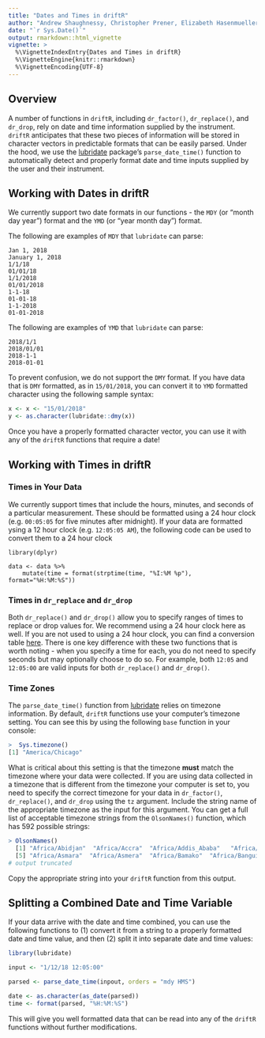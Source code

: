 ```yaml
---
title: "Dates and Times in driftR"
author: "Andrew Shaughnessy, Christopher Prener, Elizabeth Hasenmueller"
date: "`r Sys.Date()`"
output: rmarkdown::html_vignette
vignette: >
  %\VignetteIndexEntry{Dates and Times in driftR}
  %\VignetteEngine{knitr::rmarkdown}
  %\VignetteEncoding{UTF-8}
---
```


## Overview
A number of functions in `driftR`, including `dr_factor()`, `dr_replace()`, and `dr_drop`, rely on date and time information supplied by the instrument. `driftR` anticipates that these two pieces of information will be stored in character vectors in predictable formats that can be easily parsed. Under the hood, we use the [lubridate](https://lubridate.tidyverse.org) package's `parse_date_time()` function to automatically detect and properly format date and time inputs supplied by the user and their instrument.

## Working with Dates in driftR
We currently support two date formats in our functions - the `MDY` (or "month day year") format and the `YMD` (or "year month day") format. 

The following are examples of `MDY` that `lubridate` can parse:

```
Jan 1, 2018
January 1, 2018
1/1/18
01/01/18
1/1/2018
01/01/2018
1-1-18
01-01-18
1-1-2018
01-01-2018
```

The following are examples of `YMD` that `lubridate` can parse:

```
2018/1/1
2018/01/01
2018-1-1
2018-01-01
```

To prevent confusion, we do not support the `DMY` format. If you have data that is `DMY` formatted, as in `15/01/2018`, you can convert it to `YMD` formatted character using the following sample syntax:

```r
x <- x <- "15/01/2018"
y <- as.character(lubridate::dmy(x))
```

Once you have a properly formatted character vector, you can use it with any of the `driftR` functions that require a date!

## Working with Times in driftR
### Times in Your Data
We currently support times that include the hours, minutes, and seconds of a particular measurement. These should be formatted using a 24 hour clock (e.g. `00:05:05` for five minutes after midnight). If your data are formatted ysing a 12 hour clock (e.g. `12:05:05 AM`), the following code can be used to convert them to a 24 hour clock

```
library(dplyr)

data <- data %>%
    mutate(time = format(strptime(time, "%I:%M %p"), format="%H:%M:%S"))
```

### Times in `dr_replace` and `dr_drop`
Both `dr_replace()` and `dr_drop()` allow you to specify ranges of times to replace or drop values for. We recommend using a 24 hour clock here as well. If you are not used to using a 24 hour clock, you can find a conversion table [here](https://en.wikipedia.org/wiki/24-hour_clock). There is one key difference with these two functions that is worth noting - when you specify a time for each, you do not need to specify seconds but may optionally choose to do so. For example, both `12:05` and `12:05:00` are valid inputs for both `dr_replace()` and `dr_drop()`.

### Time Zones
The `parse_date_time()` function from [lubridate](https://lubridate.tidyverse.org) relies on timezone information. By default, `driftR` functions use your computer's timezone setting. You can see this by using the following `base` function in your console:

```r
>  Sys.timezone()
[1] "America/Chicago"
```

What is critical about this setting is that the timezone **must** match the timezone where your data were collected. If you are using data collected in a timezone that is different from the timezone your computer is set to, you need to specify the correct timezone for your data in `dr_factor()`, `dr_replace()`, and `dr_drop` using the `tz` argument. Include the string name of the appropriate timezone as the input for this argument. You can get a full list of acceptable timezone strings from the `OlsonNames()` function, which has 592 possible strings:

```r
> OlsonNames()
  [1] "Africa/Abidjan"  "Africa/Accra"  "Africa/Addis_Ababa"   "Africa/Algiers"  
  [5] "Africa/Asmara"  "Africa/Asmera"  "Africa/Bamako"  "Africa/Bangui"  
# output truncated
```

Copy the appropriate string into your `driftR` function from this output.

## Splitting a Combined Date and Time Variable
If your data arrive with the date and time combined, you can use the following functions to (1) convert it from a string to a properly formatted date and time value, and then (2) split it into separate date and time values:

```r
library(lubridate)

input <- "1/12/18 12:05:00"

parsed <- parse_date_time(inpout, orders = "mdy HMS")

date <- as.character(as_date(parsed))
time <- format(parsed, "%H:%M:%S")
```

This will give you well formatted data that can be read into any of the `driftR` functions without further modifications.
